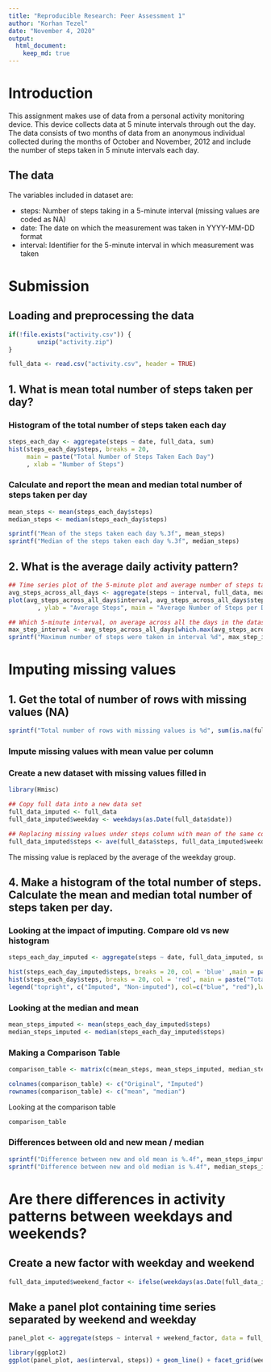 ```yaml
---
title: "Reproducible Research: Peer Assessment 1"
author: "Korhan Tezel"
date: "November 4, 2020"
output: 
  html_document:
    keep_md: true
---
```


# Introduction
This assignment makes use of data from a personal activity monitoring device. This device collects data at 5 minute intervals through out the day. The data consists of two months of data from an anonymous individual collected during the months of October and November, 2012 and include the number of steps taken in 5 minute intervals each day.

## The data

The variables included in dataset are:

* steps: Number of steps taking in a 5-minute interval (missing values are coded as NA)
* date: The date on which the measurement was taken in YYYY-MM-DD format
* interval: Identifier for the 5-minute interval in which measurement was taken

# Submission

## Loading and preprocessing the data
```r
if(!file.exists("activity.csv")) {
        unzip("activity.zip")
}

full_data <- read.csv("activity.csv", header = TRUE)
```

## 1. What is mean total number of steps taken per day?

### Histogram of the total number of steps taken each day
```r
steps_each_day <- aggregate(steps ~ date, full_data, sum)
hist(steps_each_day$steps, breaks = 20,
     main = paste("Total Number of Steps Taken Each Day")
     , xlab = "Number of Steps")
```

### Calculate and report the mean and median total number of steps taken per day
```r
mean_steps <- mean(steps_each_day$steps)
median_steps <- median(steps_each_day$steps)

sprintf("Mean of the steps taken each day %.3f", mean_steps)
sprintf("Median of the steps taken each day %.3f", median_steps)
```


## 2. What is the average daily activity pattern?
```r
## Time series plot of the 5-minute plot and average number of steps taken, averaged across all days
avg_steps_across_all_days <- aggregate(steps ~ interval, full_data, mean)
plot(avg_steps_across_all_days$interval, avg_steps_across_all_days$steps, type = "l", xlab = "Interval"
        , ylab = "Average Steps", main = "Average Number of Steps per Day by Interval")

## Which 5-minute interval, on average across all the days in the dataset, contains the maximum number of steps?
max_step_interval <- avg_steps_across_all_days[which.max(avg_steps_across_all_days$steps),1]
sprintf("Maximum number of steps were taken in interval %d", max_step_interval)
```

# Imputing missing values

## 1. Get the total of number of rows with missing values (NA)
```r
sprintf("Total number of rows with missing values is %d", sum(is.na(full_data)))
```

### Impute missing values with mean value per column
### Create a new dataset with missing values filled in
```r
library(Hmisc)
```

```r
## Copy full data into a new data set
full_data_imputed <- full_data
full_data_imputed$weekday <- weekdays(as.Date(full_data$date))

## Replacing missing values under steps column with mean of the same column
full_data_imputed$steps <- ave(full_data$steps, full_data_imputed$weekday,FUN=function(x) ifelse(is.na(x), mean(x,na.rm=TRUE),x))
```
The missing value is replaced by the average of the weekday group.


## 4. Make a histogram of the total number of steps. Calculate the mean and median total number of steps taken per day.
### Looking at the impact of imputing. Compare old vs new histogram
```r
steps_each_day_imputed <- aggregate(steps ~ date, full_data_imputed, sum)

hist(steps_each_day_imputed$steps, breaks = 20, col = 'blue' ,main = paste("Total Number of Steps Taken Each Day"), xlab = "Number of Steps", ylim = c(0,20))
hist(steps_each_day$steps, breaks = 20, col = 'red', main = paste("Total Number of Steps Taken Each Day"), xlab = "Number of Steps", add=T)
legend("topright", c("Imputed", "Non-imputed"), col=c("blue", "red"),lwd = 10)
```

### Looking at the median and mean
```r
mean_steps_imputed <- mean(steps_each_day_imputed$steps)
median_steps_imputed <- median(steps_each_day_imputed$steps)
```
### Making a Comparison Table

```r
comparison_table <- matrix(c(mean_steps, mean_steps_imputed, median_steps, median_steps_imputed), ncol = 2, byrow = TRUE)

colnames(comparison_table) <- c("Original", "Imputed")
rownames(comparison_table) <- c("mean", "median")
```

Looking at the comparison table
```r
comparison_table
```

### Differences between old and new mean / median
```r
sprintf("Difference between new and old mean is %.4f", mean_steps_imputed - mean_steps)
sprintf("Difference between new and old median is %.4f", median_steps_imputed - median_steps)
```

# Are there differences in activity patterns between weekdays and weekends?

## Create a new factor with weekday and weekend
```r
full_data_imputed$weekend_factor <- ifelse(weekdays(as.Date(full_data_imputed$date)) %in% c("Saturday", "Sunday"), "weekend", "weekday")
```

## Make a panel plot containing time series separated by weekend and weekday
```r
panel_plot <- aggregate(steps ~ interval + weekend_factor, data = full_data_imputed, mean)
```


```r
library(ggplot2)
ggplot(panel_plot, aes(interval, steps)) + geom_line() + facet_grid(weekend_factor ~ .) + xlab("Interval") + ylab("Average Steps") + ggtitle("Weekdays vs. Weekends Average Steps Pattern") + theme(plot.title = element_text(hjust = 0.5))
```
